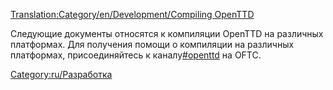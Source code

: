 [[Translation:Category/en/Development/Compiling OpenTTD]]

[[Category:ru/Разработка]]

Следующие документы относятся к компиляции OpenTTD на различных платформах. Для получения помощи о компиляции на различных платформах, присоединяйтесь к каналу[irc://irc.oftc.net/openttd.compile #openttd] на OFTC.